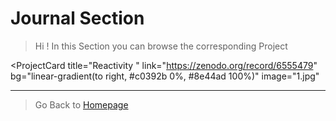 # Journal Section
> Hi ! In this Section you can browse the corresponding Project


<ProjectCard
  title="Reactivity "
  link="https://zenodo.org/record/6555479"
  bg="linear-gradient(to right, #c0392b 0%, #8e44ad 100%)"
  image="1.jpg"
>
 
</ProjectCard>
<ProjectCard
  title="Time Travelling and Alteration"
  link="https://www.kaggle.com/zegveld"
  bg="linear-gradient(to right, #c0392b 0%, #8e44ad 100%)"
  image="2.jpg"
>
 
</ProjectCard>
<ProjectCard
  title="Penelitian Automasi Assistant pada Microprocessor"
  link="https://drive.google.com/file/d/1TexNlqsRMJYsg-GR-Mo9pc3STnAhOeIl/view?usp=sharing"
  bg="linear-gradient(to right, #acb6e5 0%, #86fde8 100%)"
  image="3.jpg"
>
  
</ProjectCard>
<ProjectCard
  title="History of Aikido"
  link="https://drive.google.com/file/d/1oSAN4_ImYzsZ7_eIbsHeW1woxjf2sUFP/view?usp=sharing"
  bg="linear-gradient(to right, #acb6e5 0%, #86fde8 100%)"
  image="3.jpg"
>
  
</ProjectCard>

---

> Go Back to [Homepage](../)
